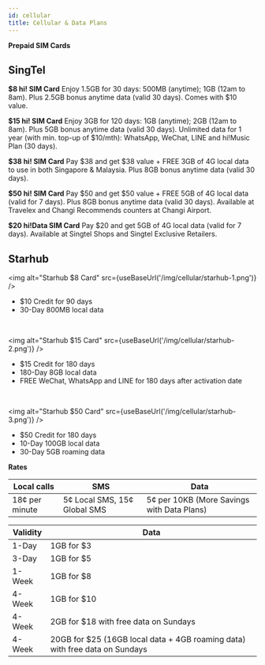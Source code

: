 ```yaml
---
id: cellular
title: Cellular & Data Plans
---
```



**Prepaid SIM Cards**

## SingTel

**$8 hi! SIM Card**
Enjoy 1.5GB for 30 days: 500MB (anytime); 1GB (12am to 8am). Plus 2.5GB bonus anytime data (valid 30 days). Comes with $10 value.

**$15 hi! SIM Card**
Enjoy 3GB for 120 days: 1GB (anytime); 2GB (12am to 8am). Plus 5GB bonus anytime data (valid 30 days). Unlimited data for 1 year (with min. top-up of $10/mth): WhatsApp, WeChat, LINE and hi!Music Plan (30 days).

**$38 hi! SIM Card**
Pay $38 and get $38 value + FREE 3GB of 4G local data to use in both Singapore & Malaysia. Plus 8GB bonus anytime data (valid 30 days).

**$50 hi! SIM Card**
Pay $50 and get $50 value + FREE 5GB of 4G local data (valid for 7 days). Plus 8GB bonus anytime data (valid 30 days). Available at Travelex and Changi Recommends counters at Changi Airport.

**$20 hi!Data SIM Card**
Pay $20 and get 5GB of 4G local data (valid for 7 days). Available at Singtel Shops and Singtel Exclusive Retailers.

## Starhub

<img alt="Starhub $8 Card" src={useBaseUrl('/img/cellular/starhub-1.png')} />


-   $10 Credit for 90 days
-   30-Day 800MB local data
<br />

<img alt="Starhub $15 Card" src={useBaseUrl('/img/cellular/starhub-2.png')} />


-   $15 Credit for 180 days
-   180-Day 8GB local data
-   FREE WeChat, WhatsApp and LINE for 180 days after activation date
<br />

<img alt="Starhub $50 Card" src={useBaseUrl('/img/cellular/starhub-3.png')} />


-   $50 Credit for 180 days
-   10-Day 100GB local data
-   30-Day 5GB roaming data

**Rates**

| Local calls | SMS | Data |
|--|--|--|
| 18¢ per minute | 5¢ Local SMS, 15¢ Global SMS | 5¢ per 10KB (More Savings with Data Plans) |

| Validity | Data |
|--|--|
| 1-Day | 1GB for $3 |
| 3-Day | 1GB for $5 |
| 1-Week | 1GB for $8 |
| 4-Week | 1GB for $10 |
| 4-Week | 2GB for $18 with free data on Sundays |
| 4-Week | 20GB for $25 (16GB local data + 4GB roaming data) with free data on Sundays
